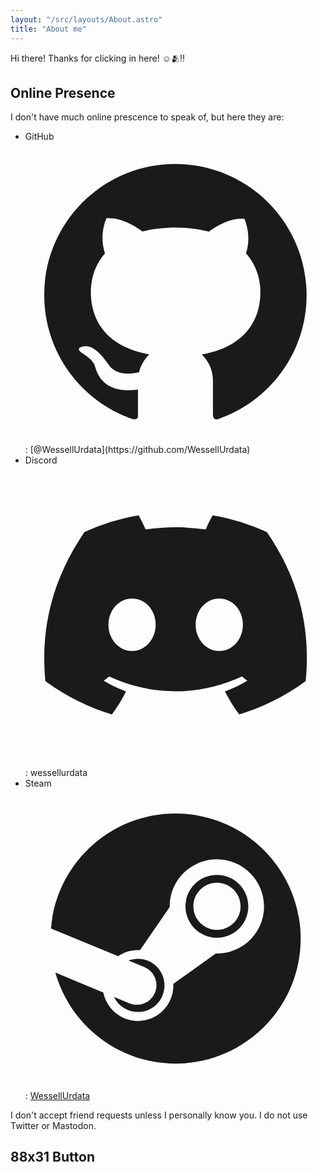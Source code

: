 ```yaml
---
layout: "/src/layouts/About.astro"
title: "About me"
---
```



<section class="prose max-w-full">


<TitleCard title="About Me" />

Hi there! Thanks for clicking in here! ☺️🫂‼️

## Online Presence

I don't have much online prescence to speak of, but here they are:

- GitHub
  <svg
    viewBox="0 0 1024 1024"
    fill="currentColor"
    id="gitHub"
    class="h-6 inline-block align-text-bottom">
    <title>GitHub</title>
    <path d="M511.6 76.3C264.3 76.2 64 276.4 64 523.5 64 718.9 189.3 885 363.8 946c23.5 5.9 19.9-10.8 19.9-22.2v-77.5c-135.7 15.9-141.2-73.9-150.3-88.9C215 726 171.5 718 184.5 703c30.9-15.9 62.4 4 98.9 57.9 26.4 39.1 77.9 32.5 104 26 5.7-23.5 17.9-44.5 34.7-60.8-140.6-25.2-199.2-111-199.2-213 0-49.5 16.3-95 48.3-131.7-20.4-60.5 1.9-112.3 4.9-120 58.1-5.2 118.5 41.6 123.2 45.3 33-8.9 70.7-13.6 112.9-13.6 42.4 0 80.2 4.9 113.5 13.9 11.3-8.6 67.3-48.8 121.3-43.9 2.9 7.7 24.7 58.3 5.5 118 32.4 36.8 48.9 82.7 48.9 132.3 0 102.2-59 188.1-200 212.9a127.5 127.5 0 0138.1 91v112.5c.8 9 0 17.9 15 17.9 177.1-59.7 304.6-227 304.6-424.1 0-247.2-200.4-447.3-447.5-447.3z"></path>
  </svg>
  : [@WessellUrdata](https://github.com/WessellUrdata)
- Discord
  <svg
    xmlns="http://www.w3.org/2000/svg"
    viewBox="0 0 24 24"
    fill="currentColor"
    class="h-6 inline-block align-text-bottom"
    id="discord">
    <title>Discord</title>
    <path d="M19.3034 5.33716C17.9344 4.71103 16.4805 4.2547 14.9629 4C14.7719 4.32899 14.5596 4.77471 14.411 5.12492C12.7969 4.89144 11.1944 4.89144 9.60255 5.12492C9.45397 4.77471 9.2311 4.32899 9.05068 4C7.52251 4.2547 6.06861 4.71103 4.70915 5.33716C1.96053 9.39111 1.21766 13.3495 1.5891 17.2549C3.41443 18.5815 5.17612 19.388 6.90701 19.9187C7.33151 19.3456 7.71356 18.73 8.04255 18.0827C7.41641 17.8492 6.82211 17.5627 6.24904 17.2231C6.39762 17.117 6.5462 17.0003 6.68416 16.8835C10.1438 18.4648 13.8911 18.4648 17.3082 16.8835C17.4568 17.0003 17.5948 17.117 17.7434 17.2231C17.1703 17.5627 16.576 17.8492 15.9499 18.0827C16.2789 18.73 16.6609 19.3456 17.0854 19.9187C18.8152 19.388 20.5875 18.5815 22.4033 17.2549C22.8596 12.7341 21.6806 8.80747 19.3034 5.33716ZM8.5201 14.8459C7.48007 14.8459 6.63107 13.9014 6.63107 12.7447C6.63107 11.5879 7.45884 10.6434 8.5201 10.6434C9.57071 10.6434 10.4303 11.5879 10.4091 12.7447C10.4091 13.9014 9.57071 14.8459 8.5201 14.8459ZM15.4936 14.8459C14.4535 14.8459 13.6034 13.9014 13.6034 12.7447C13.6034 11.5879 14.4323 10.6434 15.4936 10.6434C16.5442 10.6434 17.4038 11.5879 17.3825 12.7447C17.3825 13.9014 16.5548 14.8459 15.4936 14.8459Z"></path>
  </svg>
  : wessellurdata
- Steam
  <svg
    xmlns="http://www.w3.org/2000/svg"
    viewBox="0 0 24 24"
    fill="currentColor"
    class="h-6 inline-block align-text-bottom"
    id="steam">
    <path d="M12.0052 2C6.75435 2 2.44852 6.05 2.04102 11.1975L7.40102 13.4125C7.85518 13.1033 8.40352 12.9208 8.99435 12.9208C9.04685 12.9208 9.09852 12.9242 9.15102 12.9258L11.5352 9.47417V9.425C11.5352 7.34583 13.2252 5.655 15.3052 5.655C17.3835 5.655 19.0752 7.3475 19.0752 9.4275C19.0752 11.5075 17.3835 13.1983 15.3052 13.1983H15.2177L11.821 15.6242C11.821 15.6675 11.8243 15.7117 11.8243 15.7567C11.8243 17.3192 10.5618 18.5867 8.99935 18.5867C7.63685 18.5867 6.48602 17.6092 6.22352 16.3142L2.38602 14.725C3.57435 18.9225 7.42768 22 12.0052 22C17.5277 22 22.0043 17.5225 22.0043 12C22.0043 6.4775 17.5268 2 12.0052 2ZM7.07852 16.6667C7.29685 17.1192 7.67352 17.4992 8.17352 17.7083C9.25435 18.1575 10.501 17.645 10.9502 16.5625C11.1693 16.0375 11.1702 15.4633 10.9543 14.9383C10.7385 14.4133 10.3293 14.0042 9.80685 13.7858C9.28685 13.5692 8.73185 13.5783 8.24185 13.7608L9.51102 14.2858C10.3077 14.6192 10.6852 15.5358 10.3518 16.3317C10.021 17.1292 9.10435 17.5067 8.30685 17.175L7.07852 16.6667ZM17.8185 9.4225C17.8185 8.0375 16.691 6.91 15.306 6.91C13.9185 6.91 12.7935 8.0375 12.7935 9.4225C12.7935 10.81 13.9185 11.935 15.306 11.935C16.6918 11.935 17.8185 10.81 17.8185 9.4225ZM15.3118 7.53C16.3527 7.53 17.2002 8.375 17.2002 9.41833C17.2002 10.4608 16.3527 11.3058 15.3118 11.3058C14.2677 11.3058 13.4243 10.4608 13.4243 9.41833C13.4243 8.375 14.2685 7.53 15.3118 7.53Z"></path>
  </svg>
  : [WessellUrdata](https://steamcommunity.com/id/WessellUrdata/)

I don't accept friend requests unless I personally know you. I do not use Twitter or Mastodon.

## 88x31 Button

<Button8831 
  href="https://wesl.cc"
  src="/buttons/wessell.gif"
  alt="Button for Wessell's site"
  class="rounded-none"
/>

</section>
